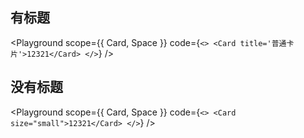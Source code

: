 
## 有标题

<Playground
  scope={{ Card, Space }}
  code={`
<>
<Card title='普通卡片'>12321</Card>
</>
`}
/>

## 没有标题

<Playground
  scope={{ Card, Space }}
  code={`
<>
<Card size="small">12321</Card>
</>
`}
/>
